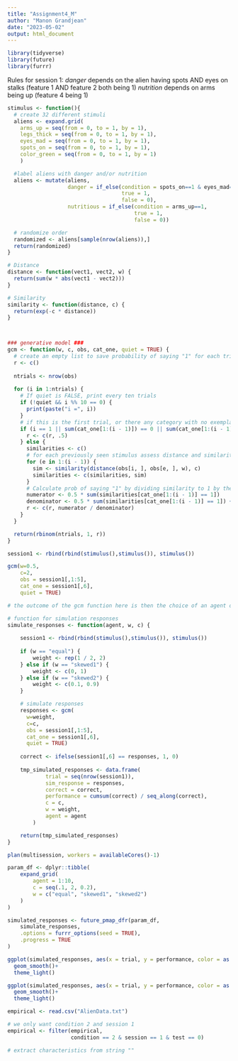 ```yaml
---
title: "Assignment4_M"
author: "Manon Grandjean"
date: "2023-05-02"
output: html_document
---
```


```r
library(tidyverse)
library(future)
library(furrr)
```

Rules for session 1:
*danger* depends on the alien having spots AND eyes on stalks (feature 1 AND feature 2 both being 1) 
*nutrition* depends on arms being up (feature 4 being 1)

```r
stimulus <- function(){
  # create 32 different stimuli
  aliens <- expand.grid(
    arms_up = seq(from = 0, to = 1, by = 1),
    legs_thick = seq(from = 0, to = 1, by = 1),
    eyes_mad = seq(from = 0, to = 1, by = 1),
    spots_on = seq(from = 0, to = 1, by = 1),
    color_green = seq(from = 0, to = 1, by = 1)
    )

  #label aliens with danger and/or nutrition
  aliens <- mutate(aliens,
                   danger = if_else(condition = spots_on==1 & eyes_mad==1,
                                    true = 1,
                                    false = 0),
                   nutritious = if_else(condition = arms_up==1,
                                        true = 1,
                                        false = 0))

  # randomize order
  randomized <- aliens[sample(nrow(aliens)),]
  return(randomized)
}
```


```r
# Distance 
distance <- function(vect1, vect2, w) {
  return(sum(w * abs(vect1 - vect2)))
}

# Similarity
similarity <- function(distance, c) {
  return(exp(-c * distance))
}



### generative model ###
gcm <- function(w, c, obs, cat_one, quiet = TRUE) {
  # create an empty list to save probability of saying "1" for each trial
  r <- c()
  
  ntrials <- nrow(obs)
  
  for (i in 1:ntrials) {
    # If quiet is FALSE, print every ten trials
    if (!quiet && i %% 10 == 0) {
      print(paste("i =", i))
    }
    # if this is the first trial, or there any category with no exemplars seen yet, set the choice to random
    if (i == 1 || sum(cat_one[1:(i - 1)]) == 0 || sum(cat_one[1:(i - 1)]) == (i - 1)) {
      r <- c(r, .5)
    } else {
      similarities <- c()
      # for each previously seen stimulus assess distance and similarity
      for (e in 1:(i - 1)) {
        sim <- similarity(distance(obs[i, ], obs[e, ], w), c)
        similarities <- c(similarities, sim)
      }
      # Calculate prob of saying "1" by dividing similarity to 1 by the sum of similarity to 1 and to 2
      numerator <- 0.5 * sum(similarities[cat_one[1:(i - 1)] == 1])
      denominator <- 0.5 * sum(similarities[cat_one[1:(i - 1)] == 1]) + 0.5 * sum(similarities[cat_one[1:(i - 1)] == 0])
      r <- c(r, numerator / denominator)
    }
  }

  return(rbinom(ntrials, 1, r))
}
```

```r
session1 <- rbind(rbind(stimulus(),stimulus()), stimulus())

gcm(w=0.5,
    c=2,
    obs = session1[,1:5],
    cat_one = session1[,6],
    quiet = TRUE)

# the outcome of the gcm function here is then the choice of an agent of whether something is dangerous :-)
```

```r
# function for simulation responses
simulate_responses <- function(agent, w, c) {
    
    session1 <- rbind(rbind(stimulus(),stimulus()), stimulus())
    
    if (w == "equal") {
        weight <- rep(1 / 2, 2)
    } else if (w == "skewed1") {
        weight <- c(0, 1)
    } else if (w == "skewed2") {
        weight <- c(0.1, 0.9)
    }

    # simulate responses
    responses <- gcm(
      w=weight,
      c=c,
      obs = session1[,1:5],
      cat_one = session1[,6],
      quiet = TRUE)
    
    correct <- ifelse(session1[,6] == responses, 1, 0)
    
    tmp_simulated_responses <- data.frame(
            trial = seq(nrow(session1)),
            sim_response = responses,
            correct = correct,
            performance = cumsum(correct) / seq_along(correct),
            c = c,
            w = weight,
            agent = agent
        )

    return(tmp_simulated_responses)
}

plan(multisession, workers = availableCores()-1)

param_df <- dplyr::tibble(
    expand_grid(
        agent = 1:10,
        c = seq(.1, 2, 0.2),
        w = c("equal", "skewed1", "skewed2")
    )
)

simulated_responses <- future_pmap_dfr(param_df,
    simulate_responses,
    .options = furrr_options(seed = TRUE),
    .progress = TRUE
)
```

```r
ggplot(simulated_responses, aes(x = trial, y = performance, color = as.factor(c)))+
  geom_smooth()+
  theme_light()

ggplot(simulated_responses, aes(x = trial, y = performance, color = as.factor(w)))+
  geom_smooth()+
  theme_light()
```



```r
empirical <- read.csv("AlienData.txt")

# we only want condition 2 and session 1
empirical <- filter(empirical,
                    condition == 2 & session == 1 & test == 0)

# extract characteristics from string ""
```

